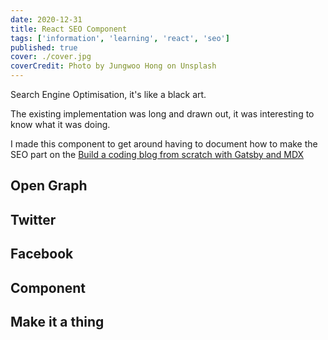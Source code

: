 ```yaml
---
date: 2020-12-31
title: React SEO Component
tags: ['information', 'learning', 'react', 'seo']
published: true
cover: ./cover.jpg
coverCredit: Photo by Jungwoo Hong on Unsplash
---
```


Search Engine Optimisation, it's like a black art.

The existing implementation was long and drawn out, it was interesting
to know what it was doing.

I made this component to get around having to document how to make the
SEO part on the [Build a coding blog from scratch with Gatsby and MDX]

## Open Graph

## Twitter

## Facebook

## Component

## Make it a thing

<!-- Links -->

[build a coding blog from scratch with gatsby and mdx]:
  https://thelocalhost.blog/2019/10/31/build-an-mdx-blog
